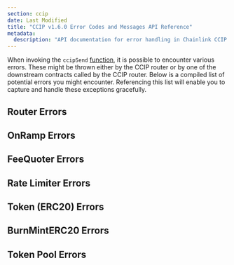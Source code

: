 ```yaml
---
section: ccip
date: Last Modified
title: "CCIP v1.6.0 Error Codes and Messages API Reference"
metadata:
  description: "API documentation for error handling in Chainlink CCIP v1.6.0, including router, onramp, rate limiter, and token-related errors."
---
```



<CcipCommon callout="importCCIPPackage160" />

When invoking the `ccipSend` [function](/ccip/api-reference/evm/v1.6.0/i-router-client#ccipsend), it is possible to encounter various errors. These might be thrown either by the CCIP router or by one of the downstream contracts called by the CCIP router. Below is a compiled list of potential errors you might encounter. Referencing this list will enable you to capture and handle these exceptions gracefully.

## Router Errors

<CCIPSendError type="router" version="v1_6_0" />

## OnRamp Errors

<CCIPSendError type="onramp" version="v1_6_0" />

## FeeQuoter Errors

<CCIPSendError type="feequoter" version="v1_6_0" />

## Rate Limiter Errors

<CCIPSendError type="rate-limiter" version="v1_6_0" />

## Token (ERC20) Errors

<CCIPSendError type="erc20" version="v1_6_0" />

## BurnMintERC20 Errors

<CCIPSendError type="burnMintERC20" version="v1_6_0" />

## Token Pool Errors

<CCIPSendError type="pool" version="v1_6_0" />
